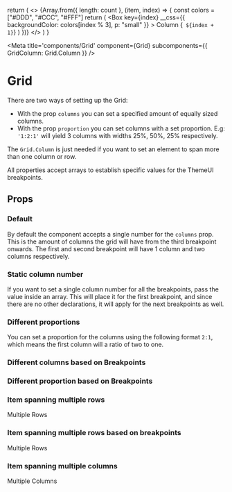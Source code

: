 
  return (
    <>
      {Array.from({ length: count }, (item, index) => {
        const colors = ["#DDD", "#CCC", "#FFF"]
        return (
          <Box
            key={index}
            __css={{ backgroundColor: colors[index % 3], p: "small" }}
          >
            Column
            {` ${index + 1}`}
          </Box>
        )
      })}
    </>
  )
}

<Meta
  title='components/Grid'
  component={Grid}
  subcomponents={{ GridColumn: Grid.Column }}
/>

# Grid

There are two ways of setting up the Grid:

- With the prop `columns` you can set a specified amount of equally sized columns.
- With the prop `proportion` you can set columns with a set proportion. E.g: `'1:2:1'` will yield 3 columns with widths 25%, 50%, 25% respectively.

The `Grid.Column` is just needed if you want to set an element to span more than one column or row.

All properties accept arrays to establish specific values for the ThemeUI breakpoints.

## Props

<ArgsTable of={Grid} />

### Default

By default the component accepts a single number for the `columns` prop. This is the amount of columns
the grid will have from the third breakpoint onwards. The first and second breakpoint will have 1 column and two columns respectively.

<Canvas>
  <Story name='Default'>
    <Grid columns={3}>
      <GenerateColumns count={6} />
    </Grid>
  </Story>
</Canvas>

### Static column number

If you want to set a single column number for all the breakpoints, pass the value inside an array.
This will place it for the first breakpoint, and since there are no other declarations, it will apply for the next breakpoints as well.

<Canvas>
  <Story name='Static column number'>
    <Grid columns={[2]}>
      <GenerateColumns count={6} />
    </Grid>
  </Story>
</Canvas>

### Different proportions

You can set a proportion for the columns using the following format `2:1`, which means
the first column will a ratio of two to one.

<Canvas>
  <Story name='Different proportions'>
    <Grid proportion='2:1'>
      <GenerateColumns count={6} />
    </Grid>
  </Story>
</Canvas>

### Different columns based on Breakpoints

<Canvas>
  <Story name='Different columns based on Breakpoints'>
    <Grid columns={["2", "1", "3"]}>
      <GenerateColumns count={6} />
    </Grid>
  </Story>
</Canvas>

### Different proportion based on Breakpoints

<Canvas>
  <Story name='Different proportion based on Breakpoints'>
    <Grid proportion={["2:1", "1:2:1", "1:1:2"]}>
      <GenerateColumns count={6} />
    </Grid>
  </Story>
</Canvas>

### Item spanning multiple rows

<Canvas>
  <Story name='Item spanning multiple rows'>
    <Grid proportion={["2:1", "1:2:1", "1:1:2"]}>
      <Grid.Column rows={2} sx={{ bg: "lightblue" }}>
        Multiple Rows
      </Grid.Column>
      <GenerateColumns count={5} />
    </Grid>
  </Story>
</Canvas>

### Item spanning multiple rows based on breakpoints

<Canvas>
  <Story name='Item spanning multiple rows based on breakpoints'>
    <Grid proportion={["2:1", "1:2:1", "1:1:2"]}>
      <Grid.Column rows={[3, 2, 1]} sx={{ bg: "lightblue" }}>
        Multiple Rows
      </Grid.Column>
      <GenerateColumns count={5} />
    </Grid>
  </Story>
</Canvas>

### Item spanning multiple columns

<Canvas>
  <Story name='Item spanning multiple columns'>
    <Grid proportion={["2:1", "1:2:1", "1:1:2"]}>
      <Grid.Column columns={2} sx={{ bg: "lightblue" }}>
        Multiple Columns
      </Grid.Column>
      <GenerateColumns count={5} />
    </Grid>
  </Story>
</Canvas>

